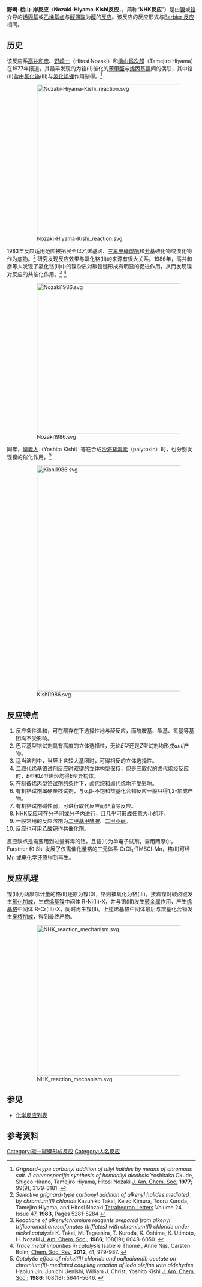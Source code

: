 '''野崎-桧山-岸反应'''（'''Nozaki-Hiyama-Kishi反应'''，{{lang-en|Nozaki-Hiyama-Kishi reaction}}，简称“'''NHK反应'''”）是由[[镍|镍]]或[[铬|铬]]介导的[[烯丙基|烯丙基]]或[[乙烯基|乙烯基]][[卤代烃|卤]]与[[醛|醛]][[偶联|偶联]]为[[醇|醇]]的[[化学反应|反应]]。该反应的反应形式与[[Barbier反应|Barbier 反应]]相同。

==历史==
该反应系[[高井和彦|高井和彦]]、[[野崎一|野崎一]]（Hitosi Nozaki）和[[檜山爲次郎|檜山爲次郎]]（Tamejiro Hiyama）在1977年报道，其最早发现的为铬(Ⅱ)催化的[[苯甲醛|苯甲醛]]与[[烯丙基氯|烯丙基氯]]间的偶联，其中铬(Ⅱ)盐由[[氯化铬|氯化铬]](Ⅲ)与[[氢化铝锂|氢化铝锂]]作用制得。<ref>''Grignard-type carbonyl addition of allyl halides by means of chromous salt. A chemospecific synthesis of homoallyl alcohols'' Yoshitaka Okude, Shigeo Hirano, Tamejiro Hiyama, Hitosi Nozaki [[J._Am._Chem._Soc.|J. Am. Chem. Soc.]] '''1977'''; 99(9); 3179-3181. {{DOI|10.1021/ja00451a061}}</ref> 

:[[Image:Nozaki-Hiyama-Kishi_reaction.svg|400px]]

1983年反应适用范围被拓展至以乙烯基卤、[[三氟甲磺酸酯|三氟甲磺酸酯]]和[[芳基|芳]]基碘化物或溴化物作为底物。<ref>''Selective grignard-type carbonyl addition of alkenyl halides mediated by chromium(II) chloride'' Kazuhiko Takai, Keizo Kimura, Tooru Kuroda, Tamejiro Hiyama, and Hitosi Nozaki [[Tetrahedron_Letters|Tetrahedron Letters]] Volume 24, Issue 47, '''1983''', Pages 5281-5284  {{DOI|10.1016/S0040-4039(00)88417-8}}</ref> 研究发现反应效果与氯化铬(Ⅱ)的来源有很大关系。1986年，高井和彦等人发现了氯化铬(Ⅱ)中的镍杂质对碳铬键形成有明显的促进作用，从而发现镍对反应的共催化作用。<ref>''Reactions of alkenylchromium reagents prepared from alkenyl trifluoromethanesulfonates (triflates) with chromium(II) chloride under nickel catalysis'' K. Takai, M. Tagashira, T. Kuroda, K. Oshima, K. Utimoto, H. Nozaki [[J._Am._Chem._Soc.|J. Am. Chem. Soc.]]; '''1986'''; 108(19); 6048-6050. {{DOI|10.1021/ja00279a068}}</ref> <ref>''Trace metal impurities in catalysis'' Isabelle Thomé ,  Anne Nijs, Carsten Bolm, [[Chem._Soc._Rev.|Chem. Soc. Rev.]] '''2012''', 41, 979-987. {{DOI|10.1039/C2CS15249E}}</ref>

:[[Image:Nozaki1986.svg|400px]]

同年，[[岸義人|岸義人]]（Yoshito Kishi）等在合成[[沙海葵毒素|沙海葵毒素]]（palytoxin）时，也分别发现镍的催化作用。<ref>''Catalytic effect of nickel(II) chloride and palladium(II) acetate on chromium(II)-mediated coupling reaction of iodo olefins with aldehydes'' Haolun Jin, Junichi Uenishi, William J. Christ, Yoshito Kishi [[J._Am._Chem._Soc.|J. Am. Chem. Soc.]]; '''1986'''; 108(18); 5644-5646. {{DOI|10.1021/ja00278a057}}</ref>

:[[Image:Kishi1986.svg|600px]]

==反应特点==
#反应条件温和，可在酮存在下选择性地与醛反应，而酰胺基、酯基、氰基等基团均不受影响。
#巴豆基型铬试剂具有高度的立体选择性，无论''E''型还是''Z''型试剂均形成''anti''产物。
#适当溶剂中，当醛上含较大基团时，可得相反的立体选择性。
#二取代烯基铬试剂反应时双键的立体构型保持，但是三取代的卤代烯烃反应时，''E''型和''Z''型烯烃均得''E''型异构体。
#在制备烯丙型铬试剂的条件下，卤代烷和卤代烯均不受影响。
#有机铬试剂属硬亲核试剂，与α,β-不饱和羰基化合物反应一般只得1,2-加成产物。
#有机铬试剂碱性弱，可进行取代反应而非消除反应。
#NHK反应可在分子间或分子内进行，且几乎可形成任意大小的环。
#一般常用的反应溶剂为[[二甲基甲酰胺|二甲基甲酰胺]]、[[二甲亚砜|二甲亚砜]]。
#反应也可用[[乙酸钯|乙酸钯]]作共催化剂。

反应缺点是需要用到过量有毒的铬，且铬(Ⅱ)为单电子试剂，需用两摩尔。 Furstner 和 Shi 发展了仅需催化量铬的三元体系 CrCl<sub>3</sub>-TMSCl-Mn，铬(Ⅱ)可经 Mn 或电化学还原得到再生。

==反应机理==
镍(Ⅱ)为两摩尔计量的铬(Ⅱ)还原为镍(0)，铬则被氧化为铬(Ⅲ)，接着镍对碳卤键发生[[氧化加成|氧化加成]]，生成[[有机镍|烯基镍]]中间体 R-Ni(II)-X，并与铬(Ⅲ)发生[[转金属|转金属]]作用，产生[[有机铬|烯基铬]]中间体 R-Cr(III)-X，同时再生镍(Ⅱ)。上述烯基铬中间体最后与羰基化合物发生[[亲核加成|亲核加成]]，得到最终产物。

:[[Image:NHK_reaction_mechanism.svg|400px]]

==参见==
*[[化学反应列表|化学反应列表]]

==参考资料==
{{Reflist}}

[[Category:碳－碳键形成反应|Category:碳－碳键形成反应]]
[[Category:人名反应|Category:人名反应]]